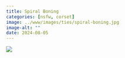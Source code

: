 ```yaml
---
title: Spiral Boning
categories: [nsfw, corset]
image: ../www/images/ties/spiral-boning.jpg
image-alt: ""
date: 2024-08-05
---
```



![](../www/images/ties/spiral-boning.jpg)

